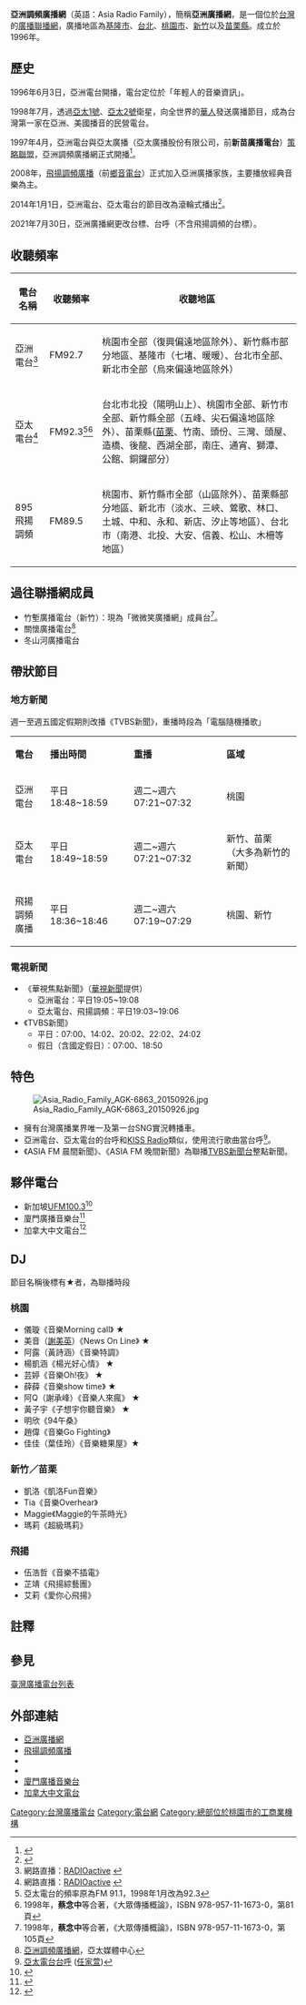 {{廣播電台
| 電臺名稱         = 亞洲廣播股份有限公司
| 英文名稱         = Asia Broadcasting CO., LTD
| 電臺圖片檔案     =
| 電臺圖片尺寸     = 
| 電臺圖片名稱     = 
| 通称             = 亞洲電台
| 缩写             = Asia FM、FlyRadio
| 所屬國家         = {{ROC}}
| 總部所在         = {{flagicon|TWN}} 330057[[桃園市|桃園市]][[桃園區|桃園區]]中平路102號14樓
| 播放地區         = 台北、新北、桃園（[[復興區_(桃園市)|復興區]]偏遠地區除外）、新竹、苗栗部分地區
| 開播日期         = 亞洲電台：<br>1996年6月3日<br/>飛揚調頻廣播：<br>2008年1月1日
| 停播日期         = 
| 電臺口號         =最搖擺娛樂台（FM 92.7、92.3）<ref>{{Cite web |url=http://www.facebook.com/asiaradiofamily/info |title=亞洲廣播家族 |accessdate=2012-05-21 |archive-date=2020-05-26 |archive-url=https://web.archive.org/web/20200526004255/https://www.facebook.com/asiaradiofamily/info |dead-url=no }}</ref>
| 主要语言         = [[國語|國語]]
| 隶属=
| 擁有者           =
| 持股者           = 
| 線上收聽網站01  = HiNet hichannel
| 線上收聽網址01  = [http://hichannel.hinet.net/player/radio/index.jsp?radio_id=321 ASIAFM 衛星音樂台]
<br>[http://hichannel.hinet.net/player/radio/index.jsp?radio_id=295 ASIAFM 亞太電台]
| 無線廣播收聽地區01=桃園市全部（復興偏遠地區除外）、新竹縣市部分地區、基隆市（七堵、暖暖）、台北市全部、新北市全部（烏來偏遠地區除外）
| 無線廣播頻道數01= 亞洲電台FM92.7
| 無線廣播收聽地區02=台北市北投（陽明山上）、桃園市全部、新竹市全部、新竹縣全部（五峰、尖石偏遠地區除外）、苗栗縣(苗栗、竹南、頭份、三灣、頭屋、造橋、後龍、西湖全部，南庄、通宵、獅潭、公館、銅鑼部分）
| 無線廣播頻道數02= 亞太電台FM92.3
| 無線廣播收聽地區03=桃園市、新竹縣市全部（山區除外）、苗栗縣部分地區、新北市（淡水、三峽、鶯歌、林口、土城、中和、永和、新店、汐止等地區）、台北市（南港、北投、大安、信義、松山、木柵等地區）
| 無線廣播頻道數03= 飛揚調頻FM89.5
| 衛星廣播供應商01=[http://www.asiafm.com.tw/ 亞洲電台]
| 衛星廣播頻道數01= 
| 前電臺名稱       = 
| 被取代名稱       = 
| 集團同類頻道     = 
| 重播服務頻道     = 
| 電臺官方網站     = http://www.asiafm.com.tw/ 
}}
{{Infobox Company 
| company_name = 亞洲廣播股份有限公司
| company_name_en = ASIA FM! Taiwan Inc.
| company_logo = 
| company_type = [[股份有限公司|股份有限公司]]
| trading_name =亞洲廣播網、亞洲電台
| local_code_name =TW
| local_code =96876535
| foundation = 1996年
| location ={{flagicon|TWN}} [[桃園市|桃園市]][[桃園區|桃園區]]中平路102號14樓 
| area_served = [[台灣|台灣]]
| key_people =[[董事長|董事長]]：郭來貢  
| industry = 媒體業、通信業
| products = 
| company_slogan = 
| revenue = 
| capital =[[新台幣|新台幣]]50,000,000元
| assets =[[新台幣|新台幣]]50,000,000元
| operating_income = 
| net_income = 
| num_employees = 
| parent = 
| subsid = 
| homepage = [http://www.asiafm.com.tw/ www.asiafm.com.tw]
| footnotes = 
}}
{{Infobox Company 
| company_name = 亞太廣播股份有限公司
| company_name_en = 
| company_logo = 
| company_type = [[股份有限公司|股份有限公司]]
| trading_name =亞太電台
| local_code_name =TW
| local_code =70729756
| predecessor = 新苗廣播電台
| foundation = 2001年6月13日
| location ={{flagicon|TWN}} [[新竹縣|新竹縣]][[竹北市|竹北市]]十興里光明六路東一段251號14樓
| area_served = [[台灣|台灣]]
| key_people = [[董事長|董事長]]：郭懿新
| industry = 廣播業
| products = 
| company_slogan = 
| revenue = 
| capital =[[新台幣|新台幣]]10,000,000元
| assets =[[新台幣|新台幣]]10,000,000元
| operating_income = 
| net_income = 
| num_employees = 
| parent = 
| subsid = 
| homepage = [http://www.asiafm.com.tw/ www.asiafm.com.tw]
| footnotes = 
}}
{{Infobox Company 
| company_name = 飛揚廣播股份有限公司
| company_name_en = 
| company_logo = 
| company_type = [[股份有限公司|股份有限公司]]
| trading_name =飛揚調頻
| local_code_name =TW
| local_code =89773725
| predecessor = 鄉音電台
| foundation = 1995年11月3日
| location ={{flagicon|TWN}} [[桃園市|桃園市]][[桃園區|桃園區]]中平路102號22樓之1
| area_served = [[台灣|台灣]]
| key_people = [[董事長|董事長]]：郭紀鳳珠
| industry = 廣播業
| products = 
| company_slogan = 
| revenue = 
| capital =[[新台幣|新台幣]]8,000,000元
| assets =[[新台幣|新台幣]]8,000,000元
| operating_income = 
| net_income = 
| num_employees = 
| parent = 
| subsid = 
| homepage = [http://www.flyradio.com.tw www.flyradio.com.tw]
| footnotes = 
}}
{{Otheruses|subject=台灣的區域性廣播電台|other=簡稱RFA的美國國際廣播電台|自由亚洲电台}}

'''亞洲調頻廣播網'''（英語：Asia Radio Family），簡稱'''亞洲廣播網'''，是一個位於[[台灣|台灣]]的[[廣播聯播網|廣播聯播網]]，廣播地區為[[基隆市|基隆市]]、[[台北|台北]]、[[桃園市|桃園市]]、[[新竹次都會區|新竹]]以及[[苗栗縣|苗栗縣]]。成立於1996年。

==歷史==
1996年6月3日，亞洲電台開播，電台定位於「年輕人的音樂資訊」。

1998年7月，透過[[亞太1號|亞太1號]]、[[亞太2號|亞太2號]]衛星，向全世界的[[華人|華人]]發送廣播節目，成為台灣第一家在亞洲、美國播音的民營電台。

1997年4月，亞洲電台與亞太廣播（亞太廣播股份有限公司，前'''新苗廣播電台'''）[[策略聯盟|策略聯盟]]，亞洲調頻廣播網正式開播<ref>{{Cite web |url=http://www.asiafm.com.tw/about.php |title=亞洲廣播網 |accessdate=2013-06-17 |archive-date=2012-12-15 |archive-url=https://web.archive.org/web/20121215054100/http://www.asiafm.com.tw/about.php |dead-url=no }}</ref>。

2008年，[[飛揚調頻廣播|飛揚調頻廣播]]（前[[鄉音電台|鄉音電台]]）正式加入亞洲廣播家族，主要播放經典音樂為主。

2014年1月1日，亞洲電台、亞太電台的節目改為滾輪式播出<ref>{{Cite web |url=http://mol.mcu.edu.tw/show_2009.php?nid=160060 |title=亞洲廣播家族元旦起節目異動 |accessdate=2014-01-04 |archive-date=2014-01-04 |archive-url=https://web.archive.org/web/20140104205402/http://mol.mcu.edu.tw/show_2009.php?nid=160060 |dead-url=no }}</ref>。

2021年7月30日，亞洲廣播網更改台標、台呼（不含飛揚調頻的台標）。

==收聽頻率==
{| class="wikitable" style="text-align:center;font-size:100%"
|-
! 電台名稱 !! 收聽頻率 !! 收聽地區
|-
|亞洲電台<ref>網路直播：[http://asiafm.laylio.radioactive.sg RADIOactive] {{Wayback|url=http://asiafm.laylio.radioactive.sg/ |date=20201127053601 }}</ref>||FM92.7||align=left|桃園市全部（復興偏遠地區除外）、新竹縣市部分地區、基隆市（七堵、暖暖）、台北市全部、新北市全部（烏來偏遠地區除外）
|-
|亞太電台<ref>網路直播：[http://asiafm.laylio.radioactive.sg/?s=asiafm-pacific RADIOactive] {{Wayback|url=http://asiafm.laylio.radioactive.sg/?s=asiafm-pacific |date=20200611122318 }}</ref>||FM92.3<ref>亞太電台的頻率原為FM 91.1，1998年1月改為92.3</ref><ref>1998年，'''蔡念中'''等合著，《大眾傳播概論》，ISBN 978-957-11-1673-0，第81頁</ref>||align=left|台北市北投（陽明山上）、桃園市全部、新竹市全部、新竹縣全部（五峰、尖石偏遠地區除外）、苗栗縣([[苗栗市|苗栗]]、竹南、頭份、三灣、頭屋、造橋、後龍、西湖全部，南庄、通宵、獅潭、公館、銅鑼部分）
|-
|895飛揚調頻||FM89.5||align=left|桃園市、新竹縣市全部（山區除外）、苗栗縣部分地區、新北市（淡水、三峽、鶯歌、林口、土城、中和、永和、新店、汐止等地區）、台北市（南港、北投、大安、信義、松山、木柵等地區）
|}

==過往聯播網成員==
*竹塹廣播電台（新竹）：現為「微微笑廣播網」成員台<ref>1998年，'''蔡念中'''等合著，《大眾傳播概論》，ISBN 978-957-11-1673-0，第105頁</ref>。
*關懷廣播電台<ref>[https://web.archive.org/web/19990223184612/http://www.mediapark.com.tw/radio/asia.html 亞洲調頻廣播網]，亞太媒體中心</ref>
*冬山河廣播電台

==帶狀節目==
===地方新聞===
週一至週五國定假期則改播《TVBS新聞》，重播時段為「電腦隨機播歌」
{| class="wikitable"
|- style="background:cornflowerblue;" align=center
|style="width:8%"|'''電台'''||style="width:11%"|'''播出時間'''||style="width:17%"|'''重播'''||style="width:17%"|'''區域'''
|-
|亞洲電台||平日18:48~18:59||週二~週六 07:21~07:32||桃園
|-
|亞太電台||平日18:49~18:59 ||週二~週六 07:21~07:32||新竹、苗栗<br>（大多為新竹的新聞）
|-
|飛揚調頻廣播||平日18:36~18:46||週二~週六07:19~07:29||桃園、新竹
|}

===電視新聞===
*《華視焦點新聞》（[[華視新聞|華視新聞]]提供）
**亞洲電台：平日19:05~19:08
**亞太電台、飛揚調頻：平日19:03~19:06
*《TVBS新聞》
**平日：07:00、14:02、20:02、22:02、24:02
**假日（含國定假日）：07:00、18:50

==特色==
[[File:Asia_Radio_Family_AGK-6863_20150926.jpg|thumb]]
*擁有台灣廣播業界唯一及第一台SNG實況轉播車。
*亞洲電台、亞太電台的台呼和[[KISS_Radio|KISS Radio]]類似，使用流行歌曲當台呼<ref>[http://picosong.com/gs27/ 亞太電台台呼] {{Wayback|url=http://picosong.com/gs27/ |date=20150610085820 }}([[任家萱|任家萱]])</ref>。
*《ASIA FM 晨間新聞》、《ASIA FM 晚間新聞》為聯播[[TVBS新聞台|TVBS新聞台]]整點新聞。

==夥伴電台==
* 新加坡[[Radio_1003|UFM100.3]]<ref>{{Cite web |url=https://www.ufm1003.sg/ |title=UFM 1003 |access-date=2019-12-30 |archive-url=https://web.archive.org/web/20191231184121/https://www.ufm1003.sg/|archive-date=2019-12-31 |dead-url=yes }}</ref>
* 廈門廣播音樂台<ref>{{Cite web |url=http://www.fm909.com.cn/ |title=廈門廣播音樂台 |accessdate=2007-07-03 |archive-date=2007-07-03 |archive-url=https://web.archive.org/web/20070703062134/http://www.fm909.com.cn/ |dead-url=no }}</ref>
* 加拿大中文電台<ref>{{Cite web |url=http://www.fairchildradio.com/ |title=加拿大中文電台 |accessdate=2007-07-09 |archive-date=2008-11-08 |archive-url=https://web.archive.org/web/20081108083110/http://www.fairchildradio.com/ |dead-url=no }}</ref>

==DJ==
節目名稱後標有★者，為聯播時段
===桃園===
*儀璇《音樂Morning call》 ★
*美音（[[謝美英|謝美英]]）《News On Line》 ★
*阿露（黃詩涵）《音樂特調》
*楊凱涵《楊光好心情》 ★
*芸婷《音樂Oh!夜》 ★
*薛薛《音樂show time》 ★
*阿Q（謝承峰）《音樂人來瘋》 ★
*黃子宇《子想宇你聽音樂》 ★
*明欣《94午桑》
*趙偉《音樂Go Fighting》
*佳佳（葉佳玲）《音樂糖果屋》★

===新竹／苗栗===
*凱洛《凱洛Fun音樂》
*Tia《音樂Overhear》
*Maggie《Maggie的午茶時光》
*瑪莉《超級瑪莉》

===飛揚===
*伍浩哲《音樂不插電》
*芷靖《飛揚綜藝團》
*艾莉《愛你心飛揚》

==註釋==
<references/>

==參見==
[[臺灣廣播電台列表|臺灣廣播電台列表]]

==外部連結==
* [http://www.asiafm.com.tw/ 亞洲廣播網] {{Wayback|url=http://www.asiafm.com.tw/ |date=20210126213045 }}
* [http://www.flyradio.com.tw/ 飛揚調頻廣播] {{Wayback|url=http://www.flyradio.com.tw/ |date=20210128061418 }}
* {{facebook|asiaradiofamily|亞洲廣播家族}}
* {{facebook|FM923亞太廣播電台-1009171459190589|FM92.3亞太廣播電台}}
* [https://web.archive.org/web/20070707235845/http://www.fm909.com.cn/index.php 廈門廣播音樂台]
* [http://www.fairchildradio.com/ 加拿大中文電台]{{Wayback|url=http://www.fairchildradio.com/ |date=20081108083110 }}
{{Radio in Taipei-area}}
{{Radio in Hsinchu-Miaoli}}

[[Category:台灣廣播電台|Category:台灣廣播電台]]
[[Category:電台網|Category:電台網]]
[[Category:總部位於桃園市的工商業機構|Category:總部位於桃園市的工商業機構]]